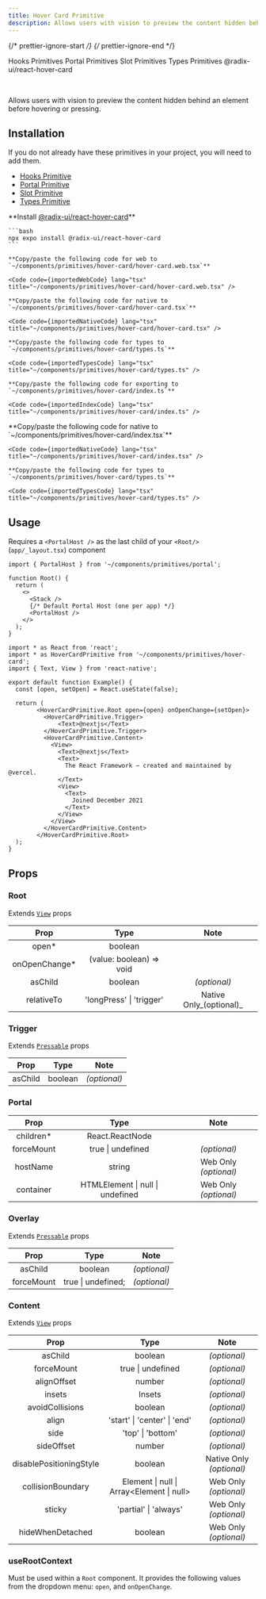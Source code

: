 ```yaml
---
title: Hover Card Primitive
description: Allows users with vision to preview the content hidden behind an element before hovering or pressing.
---
```


{/* prettier-ignore-start */}
{/* prettier-ignore-end */}


<LinkButton href='/primitives/hooks'>Hooks Primitives</LinkButton>
<LinkButton href='/primitives/portal'>Portal Primitives</LinkButton>
<LinkButton href='/primitives/slot'>Slot Primitives</LinkButton>
<LinkButton href='/primitives/types'>Types Primitives</LinkButton>
<LinkButton target='_blank' href='https://www.radix-ui.com/primitives/docs/components/hover-card'>
  @radix-ui/react-hover-card
</LinkButton>

<br />

Allows users with vision to preview the content hidden behind an element before hovering or pressing.

## Installation

<Aside title="Uses shared primitives">
  If you do not already have these primitives in your project, you will need to add them.

  - [Hooks Primitive](/primitives/hooks)
  - [Portal Primitive](/primitives/portal)
  - [Slot Primitive](/primitives/slot)
  - [Types Primitive](/primitives/types)
</Aside>

<Tabs>
  <TabItem label="Universal">
    **Install <a target="_blank" href="https://www.radix-ui.com/primitives/docs/components/hover-card">@radix-ui/react-hover-card</a>**

    ```bash
    npx expo install @radix-ui/react-hover-card
    ```

    **Copy/paste the following code for web to  `~/components/primitives/hover-card/hover-card.web.tsx`**

    <Code code={importedWebCode} lang="tsx" title="~/components/primitives/hover-card/hover-card.web.tsx" />

    **Copy/paste the following code for native to  `~/components/primitives/hover-card/hover-card.tsx`**

    <Code code={importedNativeCode} lang="tsx" title="~/components/primitives/hover-card/hover-card.tsx" />

    **Copy/paste the following code for types to  `~/components/primitives/hover-card/types.ts`**

    <Code code={importedTypesCode} lang="tsx" title="~/components/primitives/hover-card/types.ts" />

    **Copy/paste the following code for exporting to  `~/components/primitives/hover-card/index.ts`**

    <Code code={importedIndexCode} lang="tsx" title="~/components/primitives/hover-card/index.ts" />
  </TabItem>
  <TabItem label="Native Only">
    **Copy/paste the following code for native to  `~/components/primitives/hover-card/index.tsx`**

    <Code code={importedNativeCode} lang="tsx" title="~/components/primitives/hover-card/index.tsx" />

    **Copy/paste the following code for types to  `~/components/primitives/hover-card/types.ts`**

    <Code code={importedTypesCode} lang="tsx" title="~/components/primitives/hover-card/types.ts" />
  </TabItem>
</Tabs>

## Usage

<Aside type="caution">

  Requires a `<PortalHost />` as the last child of your `<Root/>` (`app/_layout.tsx`) component

  ```tsx
  import { PortalHost } from '~/components/primitives/portal';

  function Root() {
    return (
      <>
        <Stack />
        {/* Default Portal Host (one per app) */}
        <PortalHost />
      </>
    );
  }
  ```

</Aside>

```tsx
import * as React from 'react';
import * as HoverCardPrimitive from '~/components/primitives/hover-card';
import { Text, View } from 'react-native';

export default function Example() {
  const [open, setOpen] = React.useState(false);

  return (
        <HoverCardPrimitive.Root open={open} onOpenChange={setOpen}>
          <HoverCardPrimitive.Trigger>
              <Text>@nextjs</Text>
          </HoverCardPrimitive.Trigger>
          <HoverCardPrimitive.Content>
            <View>
              <Text>@nextjs</Text>
              <Text>
                The React Framework – created and maintained by @vercel.
              </Text>
              <View>
                <Text>
                  Joined December 2021
                </Text>
              </View>
            </View>
          </HoverCardPrimitive.Content>
        </HoverCardPrimitive.Root>
  );
}
```

## Props

### Root

Extends [`View`](https://reactnative.dev/docs/view#props) props

|     Prop     |           Type           |     Note     |
| :----------: | :----------------------: | :----------: |
|     open*    |         boolean          |                         |
| onOpenChange*| (value: boolean) => void |                         |
|   asChild    |         boolean          |       _(optional)_      |
|  relativeTo  | 'longPress' \| 'trigger' | Native Only_(optional)_ |

### Trigger

Extends [`Pressable`](https://reactnative.dev/docs/pressable#props) props

|  Prop   |  Type   |     Note     |
| :-----: | :-----: | :----------: |
| asChild | boolean | _(optional)_ |

### Portal

|    Prop    |               Type               |         Note          |
| :--------: | :------------------------------: | :-------------------: |
| children\* |         React.ReactNode          |                       |
| forceMount |        true \| undefined         |     _(optional)_      |
|  hostName  |              string              | Web Only _(optional)_ |
| container  | HTMLElement \| null \| undefined | Web Only _(optional)_ |

### Overlay

Extends [`Pressable`](https://reactnative.dev/docs/pressable#props) props

|    Prop    |        Type        |     Note     |
| :--------: | :----------------: | :----------: |
|  asChild   |      boolean       | _(optional)_ |
| forceMount | true \| undefined; | _(optional)_ |

### Content

Extends [`View`](https://reactnative.dev/docs/view#props) props

|          Prop           |                     Type                     |           Note           |
| :---------------------: | :------------------------------------------: | :----------------------: |
|         asChild         |                   boolean                    |       _(optional)_       |
|       forceMount        |              true \| undefined               |       _(optional)_       |
|       alignOffset       |                    number                    |       _(optional)_       |
|         insets          |                    Insets                    |       _(optional)_       |
|     avoidCollisions     |                   boolean                    |       _(optional)_       |
|          align          |         'start' \| 'center' \| 'end'         |       _(optional)_       |
|          side           |              'top' \| 'bottom'               |       _(optional)_       |
|       sideOffset        |                    number                    |       _(optional)_       |
| disablePositioningStyle |                   boolean                    | Native Only _(optional)_ |
|    collisionBoundary    |  Element \| null \| Array\<Element \| null>  |  Web Only _(optional)_   |
|         sticky          |            'partial' \| 'always'             |  Web Only _(optional)_   |
|    hideWhenDetached     |                   boolean                    |  Web Only _(optional)_   |

### useRootContext

Must be used within a `Root` component. It provides the following values from the dropdown menu: `open`, and `onOpenChange`.
